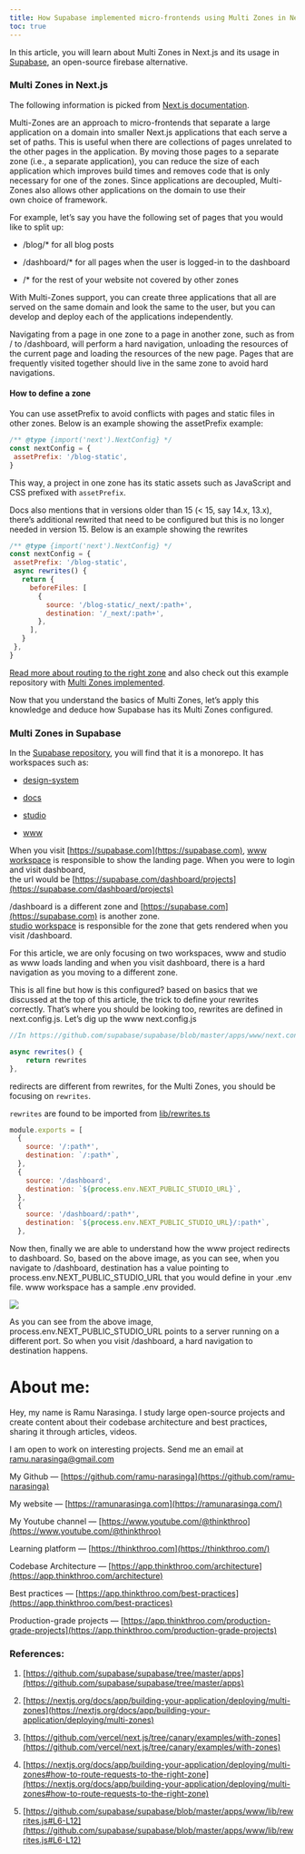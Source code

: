 ```yaml
---
title: How Supabase implemented micro-frontends using Multi Zones in Next.js
toc: true
---
```


In this article, you will learn about Multi Zones in Next.js and its usage in [Supabase](https://github.com/supabase/supabase), an open-source firebase alternative.

### Multi Zones in Next.js

The following information is picked from [Next.js documentation](https://nextjs.org/docs/app/building-your-application/deploying/multi-zones).

Multi-Zones are an approach to micro-frontends that separate a large application on a domain into smaller Next.js applications that each serve a set of paths. This is useful when there are collections of pages unrelated to the other pages in the application. By moving those pages to a separate zone (i.e., a separate application), you can reduce the size of each application which improves build times and removes code that is only necessary for one of the zones. Since applications are decoupled, Multi-Zones also allows other applications on the domain to use their   
own choice of framework.

For example, let’s say you have the following set of pages that you would like to split up:

* /blog/\* for all blog posts
    
* /dashboard/\* for all pages when the user is logged-in to the dashboard
    
* /\* for the rest of your website not covered by other zones
    

With Multi-Zones support, you can create three applications that all are served on the same domain and look the same to the user, but you can develop and deploy each of the applications independently.

Navigating from a page in one zone to a page in another zone, such as from / to /dashboard, will perform a hard navigation, unloading the resources of the current page and loading the resources of the new page. Pages that are frequently visited together should live in the same zone to avoid hard navigations.

#### How to define a zone

You can use assetPrefix to avoid conflicts with pages and static files in other zones. Below is an example showing the assetPrefix example:

```js
/** @type {import('next').NextConfig} */
const nextConfig = {
 assetPrefix: '/blog-static',
}
```

This way, a project in one zone has its static assets such as JavaScript and CSS prefixed with `assetPrefix`.

Docs also mentions that in versions older than 15 (&lt; 15, say 14.x, 13.x), there’s additional rewrited that need to be configured but this is no longer needed in version 15. Below is an example showing the rewrites

```js
/** @type {import('next').NextConfig} */
const nextConfig = {
 assetPrefix: '/blog-static',
 async rewrites() {
   return {
     beforeFiles: [
       {
         source: '/blog-static/_next/:path+',
         destination: '/_next/:path+',
       },
     ],
   }
 },
}
```

[Read more about routing to the right zone](https://nextjs.org/docs/app/building-your-application/deploying/multi-zones#how-to-route-requests-to-the-right-zone) and also check out this example repository with [Multi Zones implemented](https://github.com/vercel/next.js/tree/canary/examples/with-zones).

Now that you understand the basics of Multi Zones, let’s apply this knowledge and deduce how Supabase has its Multi Zones configured.

### Multi Zones in Supabase

In the [Supabase repository](https://github.com/supabase/supabase/tree/master/apps), you will find that it is a monorepo. It has workspaces such as:

* [design-system](https://github.com/supabase/supabase/tree/master/apps/design-system)
    
* [docs](https://github.com/supabase/supabase/tree/master/apps/docs)
    
* [studio](https://github.com/supabase/supabase/tree/master/apps/studio)
    
* [www](https://github.com/supabase/supabase/tree/master/apps/www)
    

When you visit [https://supabase.com](https://supabase.com), [www workspace](https://github.com/supabase/supabase/tree/master/apps/www) is responsible to show the landing page. When you were to login and visit dashboard,  
the url would be [https://supabase.com/dashboard/projects](https://supabase.com/dashboard/projects)

/dashboard is a different zone and [https://supabase.com](https://supabase.com) is another zone.   
[studio workspace](https://github.com/supabase/supabase/tree/master/apps/studio) is responsible for the zone that gets rendered when you visit /dashboard.

For this article, we are only focusing on two workspaces, www and studio as www loads landing and when you visit dashboard, there is a hard navigation as you moving to a different zone.

This is all fine but how is this configured? based on basics that we discussed at the top of this article, the trick to define your rewrites correctly. That’s where you should be looking too, rewrites are defined in next.config.js. Let’s dig up the www next.config.js

```js
//In https://github.com/supabase/supabase/blob/master/apps/www/next.config.mjs

async rewrites() {
    return rewrites
},
```

redirects are different from rewrites, for the Multi Zones, you should be focusing on `rewrites`.

`rewrites` are found to be imported from [lib/rewrites.ts](https://github.com/supabase/supabase/blob/master/apps/www/lib/rewrites.js#L42)

```js
module.exports = [
  {
    source: '/:path*',
    destination: `/:path*`,
  },
  {
    source: '/dashboard',
    destination: `${process.env.NEXT_PUBLIC_STUDIO_URL}`,
  },
  {
    source: '/dashboard/:path*',
    destination: `${process.env.NEXT_PUBLIC_STUDIO_URL}/:path*`,
  },
```

Now then, finally we are able to understand how the www project redirects to dashboard. So, based on the above image, as you can see, when you navigate to /dashboard, destination has a value pointing to process.env.NEXT\_PUBLIC\_STUDIO\_URL that you would define in your .env file. www workspace has a sample .env provided.

![](https://cdn-images-1.medium.com/max/1600/1*tlfzBt7KhwrZNYkXIK6Uzg.png)

As you can see from the above image, process.env.NEXT\_PUBLIC\_STUDIO\_URL points to a server running on a   
different port. So when you visit /dashboard, a hard navigation to destination happens.

# **About me:**

Hey, my name is Ramu Narasinga. I study large open-source projects and create content about their codebase architecture and best practices, sharing it through articles, videos.

I am open to work on interesting projects. Send me an email at ramu.narasinga@gmail.com

My Github — [https://github.com/ramu-narasinga](https://github.com/ramu-narasinga)

My website — [https://ramunarasinga.com](https://ramunarasinga.com/)

My Youtube channel — [https://www.youtube.com/@thinkthroo](https://www.youtube.com/@thinkthroo)

Learning platform — [https://thinkthroo.com](https://thinkthroo.com/)

Codebase Architecture — [https://app.thinkthroo.com/architecture](https://app.thinkthroo.com/architecture)

Best practices — [https://app.thinkthroo.com/best-practices](https://app.thinkthroo.com/best-practices)

Production-grade projects — [https://app.thinkthroo.com/production-grade-projects](https://app.thinkthroo.com/production-grade-projects)

### References:

1. [https://github.com/supabase/supabase/tree/master/apps](https://github.com/supabase/supabase/tree/master/apps)
    
2. [https://nextjs.org/docs/app/building-your-application/deploying/multi-zones](https://nextjs.org/docs/app/building-your-application/deploying/multi-zones)
    
3. [https://github.com/vercel/next.js/tree/canary/examples/with-zones](https://github.com/vercel/next.js/tree/canary/examples/with-zones)
    
4. [https://nextjs.org/docs/app/building-your-application/deploying/multi-zones#how-to-route-requests-to-the-right-zone](https://nextjs.org/docs/app/building-your-application/deploying/multi-zones#how-to-route-requests-to-the-right-zone)
    
5. [https://github.com/supabase/supabase/blob/master/apps/www/lib/rewrites.js#L6-L12](https://github.com/supabase/supabase/blob/master/apps/www/lib/rewrites.js#L6-L12)